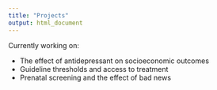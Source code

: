 ```yaml
---
title: "Projects"
output: html_document
---
```


Currently working on: 

  * The effect of antidepressant on socioeconomic outcomes
  * Guideline thresholds and access to treatment 
  * Prenatal screening and the effect of bad news 

